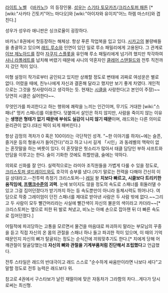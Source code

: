 [[라이트 노벨]] 《[[바카노!]]》의 등장인물. [[성우]]는 [[스기타 토모카즈]]/[[크리스토퍼 패튼]] [* [wiki:"사카타 긴토키"어느 마다오]와 [wiki:"아이자와 유이치"어느 하렘 마스터]와 겹친다.]

성우가 성우라 애니판은 싱크로율이 굉장하다.

바카노! 8권에서 첫등장하는 해체상. 항상 푸른 작업복을 입고 있다. [[시카고]]의 불량배들을 총괄하고 있으며  [[래드 루소]]와 인연이 있던 일로 루소 패밀리에게 고용된다. 그 관계로 [[이브 제노아드]]를 잡아 [[자쿠지 스플롯]]을 유인해 루소 패밀리에게 넘기려 했지만 착각하여 [[샤니 라폴레트]]를 납치해 버렸기 때문에 샤니의 약혼자인 [[클레어 스탠필드]]와 전투 직전까지 갔던 적이 있다.

미형 설정이 작가로부터 공인되고 있지만 상쾌할 정도로 변태에 괴짜로 여성운은 별로 없다. 어렸을 때에, 친누나에게 자신과 결혼해 달라고 했지만 보기 좋게 차였다. 개인적으로는 그것을 첫사랑이라고 생각하는 듯. 현재는 [[시클]]을 사랑한다(고 본인이 주장)~~당연히 시클은 싫어한다~~.

무엇인가를 파괴한다고 하는 행위에 쾌락을 느끼는 인간이며, 무기도 거대한 [wiki:"스패너" 멍키 스패너]를 이용한다. 덧붙여서 살인은 하지 않지만, 사람을 죽이지 않는 이유는 '''생명은 형태가 없기 때문에 부숴도 실감이 나지 않기 때문'''이며, 래드와는 다른 의미로 윤리관이 없다.(대신 떡이 되게 패버린다.)

항상 감정의 격차가 0 혹은 100이라는 극단적인 성격. "~한 이야기를 하자(~에는 슬픈, 즐거운 등의 형용사가 들어간다)"라고 하고 나서 길게 「시인」과 동레벨의 맥락이 없는 혼잣말을 하는 버릇이 있다. 이 혼잣말은 헛소리가 많아서 태클 담당인 부하 샤프트와 만담을 이루고는 한다. 술이 기화한 것에도 취할만큼, 술에는 약하다.

의외로 신화를 잘 안다. 실력적으로는 라미아 조직원들을 가볍게 다룰 수 있을 정도로, [[크리스토퍼 셜드레이드]]와도 호각의 승부를 냈다.(자기 말로는 전력을 다해야 간신히 이길 상대라고.--전투력 측정기 크리스토퍼--) [[레일]] 왈 '''치보다 빠르고, 시클보다 트리키한 움직임에, [[프랭크]]수준의 괴력'''. 눈에 보이지도 않을 정도의 속도로 스패너를 휘둘러댈 수 있고 그걸 집어던졌다가 받기까지 하는 등 속도뿐만이 아니라 동체시력도 뛰어나다. 여담으로 작중 그레이엄이 던진 스패너를 제대로 받아낸 사람은 두 사람 밖에 없다.~~그리고 두 사람이 모두 빨간머리라는 사실에 빨간색이 자신의 불운의 색이라고 카더라~~[* 크리스토퍼는 옆으로 피한 뒤 발로 쳐냈고, 비노는 아예 손으로 잡아챈 뒤 더 빠른 속도로 집어던졌다.] 

어릴적에 파괴당하는 고통을 모르면서 물건을 마음대로 파괴하지 말라는 부모님의 꾸중을 듣고 직접 자신의 온 몸의 관절을 스패너 하나 들고 파괴한 적이 있으며, 이 때의 기억 때문인지 자신의 뼈가 탈골되는 정도는 순식간에 끼워맞추기도 한다.[* 치에게 당해 어깨관절이 탈골당했는데 '''자신의 뼈와 관절을 기계부품처럼 진단해서 조립했다'''고 언급했다.

전투 스타일은 래드의 반대극이고 래드 스스로 "순수하게 싸움만이라면 나보다 세다"고 말할 정도로 전투 능력은 래드보다 위.

참고로 4권에서 구스타보가 날린 재떨이에 맞은 자동차가 그라함의 차다...게다가 당시로써는 최신형.
